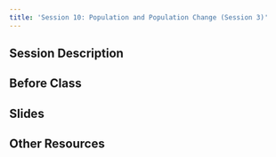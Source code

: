 ```yaml
---
title: 'Session 10: Population and Population Change (Session 3)'
---
```


## Session Description

## Before Class

## Slides

## Other Resources
